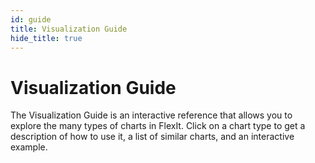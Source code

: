 ```yaml
---
id: guide
title: Visualization Guide
hide_title: true
---
```



# Visualization Guide

The Visualization Guide is an interactive reference that allows you to explore the many types of charts in FlexIt. Click on a chart type to get a description of how to use it, a list of similar charts, and an interactive example. 

<VizList/>
